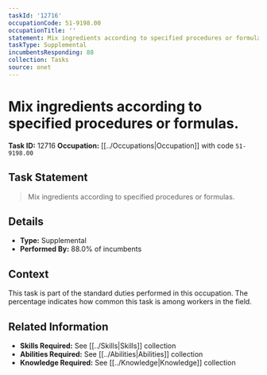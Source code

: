 ```yaml
---
taskId: '12716'
occupationCode: 51-9198.00
occupationTitle: ''
statement: Mix ingredients according to specified procedures or formulas.
taskType: Supplemental
incumbentsResponding: 88
collection: Tasks
source: onet
---
```

# Mix ingredients according to specified procedures or formulas.

**Task ID:** 12716
**Occupation:** [[../Occupations|Occupation]] with code `51-9198.00`

## Task Statement

> Mix ingredients according to specified procedures or formulas.

## Details

- **Type:** Supplemental
- **Performed By:** 88.0% of incumbents

## Context

This task is part of the standard duties performed in this occupation. The percentage indicates how common this task is among workers in the field.

## Related Information

- **Skills Required:** See [[../Skills|Skills]] collection
- **Abilities Required:** See [[../Abilities|Abilities]] collection
- **Knowledge Required:** See [[../Knowledge|Knowledge]] collection
